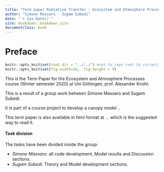 ```yaml
---
title: "Term paper Radiative Transfer - Ecosystem and Atmosphere Processes"
author: "Simone Massaro - Sugam Subedi"
date: "`r Sys.Date()`"
site: bookdown::bookdown_site
documentclass: book
---
```

# Preface {-}

```r
knitr::opts_knit$set(root.dir = "../../") #set to repo root to correctly load all package
knitr::opts_knit$set(fig.width=16,  fig.height = 9)
```

This is the Term Paper for the Ecosystem and Atmosphere Processes course (Winter semester 2020) at Uni Göttingen, prof. Alexander Knohl.

This is a result of a group work between Simone Massaro and Sugam Subedi.

It is part of a course project to develop  a canopy model ..

This term paper is also available in html format at ... which is the suggested way to read it.

#### Task division {-}

The tasks have been divided inside the group:

- *Simone Massaro*: all code development, Model results and Discussion sections.
- *Sugam Subedi*: Theory and Model development sections.